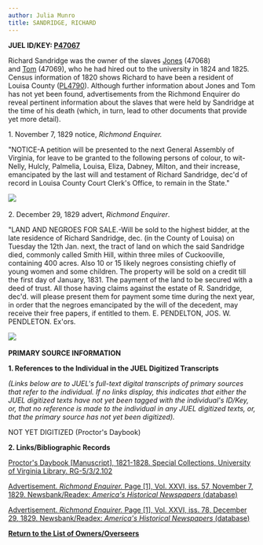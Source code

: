 ```yaml
---
author: Julia Munro
title: SANDRIDGE, RICHARD
---
```

**JUEL ID/KEY: [P47067](http://juel.iath.virginia.edu/public_person?person=47067 "P47067")[  
](http://juel.iath.virginia.edu/public_person?person=47002 "P47002")**

Richard Sandridge was the owner of the slaves [Jones](http://juel.iath.virginia.edu/node/524 "----, JONES") (47068) and [Tom](http://juel.iath.virginia.edu/node/525 "----, TOM") (47069), who he had hired out to the university in 1824 and 1825. Census information of 1820 shows Richard to have been a resident of Louisa County ([PL4790](http://juel.iath.virginia.edu/public_place?place=4790 "Louisa County")). Although further information about Jones and Tom has not yet been found, advertisements from the Richmond Enquirer do reveal pertinent information about the slaves that were held by Sandridge at the time of his death (which, in turn, lead to other documents that provide yet more detail). 

1\. November 7, 1829 notice, _Richmond Enquirer._  

"NOTICE-A petition will be presented to the next General Assembly of Virginia, for leave to be granted to the following persons of colour, to wit-Nelly, Hulcly, Palmelia, Louisa, Eliza, Dabney, Milton, and their increase, emancipated by the last will and testament of Richard Sandridge, dec'd of record in Louisa County Court Clerk's Office, to remain in the State."

![](http://juel.iath.virginia.edu/sites/default/files/media/images/Screen%20Shot%202016-03-25%20at%205.29.57%20PM.png) 

2\. December 29, 1829 advert, _Richmond Enquirer_. 

"LAND AND NEGROES FOR SALE.-Will be sold to the highest bidder, at the late residence of Richard Sandridge, dec. (in the County of Louisa) on Tuesday the 12th Jan. next, the tract of land on which the said Sandridge died, commonly called Smith Hill, within three miles of Cuckooville, containing 400 acres. Also 10 or 15 likely negroes consisting chiefly of young women and some children. The property will be sold on a credit till the first day of January, 1831. The payment of the land to be secured with a deed of trust. All those having claims against the estate of R. Sandridge, dec'd. will please present them for payment some time during the next year, in order that the negroes emancipated by the will of the decedent, may receive their free papers, if entitled to them. E. PENDELTON, JOS. W. PENDLETON. Ex'ors.

![](http://juel.iath.virginia.edu/sites/default/files/media/images/Screen%20Shot%202016-03-25%20at%205.29.26%20PM.png) 

**PRIMARY SOURCE INFORMATION** 

**1\. References to the Individual in the JUEL Digitized Transcripts**

_(Links below are to JUEL's full-text digital transcripts of primary sources that refer to the individual. If no links display, this indicates that either the JUEL digitized texts have not yet been tagged with the individual's ID/Key, or, that no reference is made to the individual in any JUEL digitized texts, or, that the primary source has not yet been digitized)._   

NOT YET DIGITIZED (Proctor's Daybook)

**2\. Links/Bibliographic Records**

[](http://search.lib.virginia.edu/catalog/u6371432)[Proctor's Daybook \[Manuscript\], 1821-1828. Special Collections, University of Virginia Library. RG-5/3/2.102](http://search.lib.virginia.edu/catalog/u6607353 "Proctor's Daybook")

  
[Advertisement. _Richmond Enquirer._ Page \[1\], Vol. XXVI, iss. 57, November 7, 1829. Newsbank/Readex: _America's Historical Newspapers_ (database)](http://infoweb.newsbank.com.proxy.its.virginia.edu/iw-search/we/HistArchive/?p_product=EANX&p_theme=ahnp&p_nbid=Q6BQ55CRMTQ1ODkzMDE2MS41ODU4MjoxOjE0OjEyOC4xNDMuMjMuMjQx&p_action=doc&s_lastnonissuequeryname=9&d_viewref=search&p_queryname=9&p_docnum=1&p_docref=v2:102C8DD28756FF70@EANX-10F85A0886083850@2389399-10F85A08993581A8@0-10F85A09C4EDA478@ "Advertisement One")

[Advertisement. _Richmond Enquirer._ Page \[1\], Vol. XXVI, iss. 78, December 29, 1829. Newsbank/Readex: _America's Historical Newspapers_ (database)](http://infoweb.newsbank.com.proxy.its.virginia.edu/iw-search/we/HistArchive/?p_product=EANX&p_theme=ahnp&p_nbid=Q6BQ55CRMTQ1ODkzMDE2MS41ODU4MjoxOjE0OjEyOC4xNDMuMjMuMjQx&p_action=doc&s_lastnonissuequeryname=13&d_viewref=search&p_queryname=13&p_docnum=2&p_docref=v2:102C8DD28756FF70@EANX-10F85A53B40C95C0@2389451-10F85A53CD865760@0-10F85A54D630CD28@ "Advertisement") 

**[Return to the List of Owners/Overseers](http://juel.iath.virginia.edu/node/415 "Return to the List of Owners/Overseers")**
